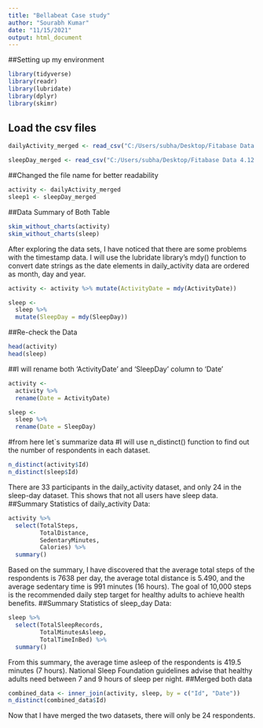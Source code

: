 ---
title: "Bellabeat Case study"
author: "Sourabh Kumar"
date: "11/15/2021"
output: html_document
---

##Setting up my environment
```{r loading packages, echo=TRUE}
library(tidyverse)
library(readr)
library(lubridate)
library(dplyr)
library(skimr)
```

## Load the csv files
```{r}
dailyActivity_merged <- read_csv("C:/Users/subha/Desktop/Fitabase Data 4.12.16-5.12.16/dailyActivity_merged.csv")
```
```{r}
sleepDay_merged <- read_csv("C:/Users/subha/Desktop/Fitabase Data 4.12.16-5.12.16/sleepDay_merged.csv")
```
##Changed the file name for better readability
```{r}
activity <- dailyActivity_merged
sleep1 <- sleepDay_merged
```
##Data Summary of Both Table
```{r check datasets}
skim_without_charts(activity)
skim_without_charts(sleep)
```
After exploring the data sets, I have noticed that there are some problems with the timestamp data.
I will use the lubridate library's mdy() function to convert date strings as the date elements in daily_activity data are ordered as month, day and year.
```{r}
activity <- activity %>% mutate(ActivityDate = mdy(ActivityDate))
```
```{r}
sleep <-
  sleep %>% 
  mutate(SleepDay = mdy(SleepDay))

```
##Re-check the Data
```{r}
head(activity)
head(sleep)
```
##I will rename both 'ActivityDate' and 'SleepDay' column to 'Date'
```{r}
activity <- 
  activity %>%
  rename(Date = ActivityDate)

sleep <- 
  sleep %>% 
  rename(Date = SleepDay)
```
#from here let`s summarize data
#I will use n_distinct() function to find out the number of respondents in each dataset.
```{r}
n_distinct(activity$Id)
n_distinct(sleep$Id)
```
There are 33 participants in the daily_activity dataset, and only 24 in the sleep-day dataset. This shows that not all users have sleep data.
##Summary Statistics of daily_activity Data:
```{r echo=TRUE}
activity %>% 
  select(TotalSteps,
         TotalDistance,
         SedentaryMinutes, 
         Calories) %>% 
  summary()
```
Based on the summary, I have discovered that the average total steps of the respondents is 7638 per day, the average total distance is 5.490, and the average sedentary time is 991 minutes (16 hours).
The goal of 10,000 steps is the recommended daily step target for healthy adults to achieve health benefits.
##Summary Statistics of sleep_day Data:
```{r echo=TRUE}
sleep %>% 
  select(TotalSleepRecords,
         TotalMinutesAsleep,
         TotalTimeInBed) %>% 
  summary()
```
From this summary, the average time asleep of the respondents is 419.5 minutes (7 hours).
National Sleep Foundation guidelines advise that healthy adults need between 7 and 9 hours of sleep per night.
##Merged both data
```{r}
combined_data <- inner_join(activity, sleep, by = c("Id", "Date"))
n_distinct(combined_data$Id)
```
Now that I have merged the two datasets, there will only be 24 respondents.
